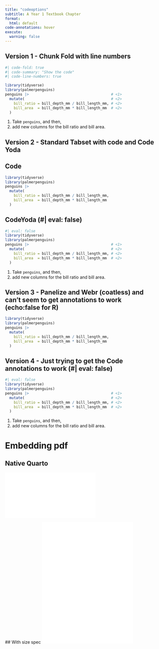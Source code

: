 ```yaml
---
title: "codeoptions"
subtitle: A Year 1 Textbook Chapter
format:
  html: default
code-annotations: hover
execute: 
  warning: false
---
```


## Version 1 - Chunk Fold with line numbers

```r
#| code-fold: true
#| code-summary: "Show the code"
#| code-line-numbers: true

library(tidyverse)
library(palmerpenguins)
penguins |>                                      # <1>
  mutate(                                        # <2>
    bill_ratio = bill_depth_mm / bill_length_mm, # <2>
    bill_area  = bill_depth_mm * bill_length_mm  # <2>
  ) 
```

1.  Take `penguins`, and then,
2.  add new columns for the bill ratio and bill area.

## Version 2 - Standard Tabset with code and Code Yoda

::: panel-tabset
## Code

```r
library(tidyverse)
library(palmerpenguins)
penguins |>                                     
  mutate(                                       
    bill_ratio = bill_depth_mm / bill_length_mm,
    bill_area  = bill_depth_mm * bill_length_mm 
  )

```

## CodeYoda (#\| eval: false)

```r
#| eval: false
library(tidyverse)
library(palmerpenguins)
penguins |>                                      # <1>
  mutate(                                        # <2>
    bill_ratio = bill_depth_mm / bill_length_mm, # <2>
    bill_area  = bill_depth_mm * bill_length_mm  # <2>
  )
```

1.  Take `penguins`, and then,
2.  add new columns for the bill ratio and bill area.
:::

## Version 3 - Panelize and Webr (coatless) and can't seem to get annotations to work (echo:false for R)

::: to-webr
```r

library(tidyverse)
library(palmerpenguins)
penguins |>                                     
  mutate(                                       
    bill_ratio = bill_depth_mm / bill_length_mm,
    bill_area  = bill_depth_mm * bill_length_mm 
  )         
```
:::

## Version 4 - Just trying to get the Code annotations to work (#\| eval: false)

```r
#| eval: false
library(tidyverse)
library(palmerpenguins)
penguins |>                                      # <1>
  mutate(                                        # <2>
    bill_ratio = bill_depth_mm / bill_length_mm, # <2>
    bill_area  = bill_depth_mm * bill_length_mm  # <2>
  )
```

1.  Take `penguins`, and then,
2.  add new columns for the bill ratio and bill area.

# Embedding pdf

## Native Quarto

![](assets/dummypdf.pdf)

## With size spec ![](assets/dummypdf.pdf){width="60%" height="400"}


